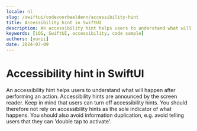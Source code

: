 ```yaml
---
locale: nl
slug: /swiftui/codevoorbeeldenn/accessibility-hint
title: Accessibility hint in SwiftUI
description: An accessibility hint helps users to understand what will happen after performing an action.
keywords: [iOS, SwiftUI, accessibility, code sample]
authors: [yurii]
date: 2024-07-09
---
```


# Accessibility hint in SwiftUI

An accessibility hint helps users to understand what will happen after performing an action. Accessibility hints are announced by the screen reader. Keep in mind that users can turn off accessibility hints. You should therefore not rely on accessibility hints as the sole indicator of what happens. You should also avoid information duplication, e.g. avoid telling users that they can 'double tap to activate'.

<CodeSample id="accessibility-hint" framework="swiftui" locale="nl"/>
